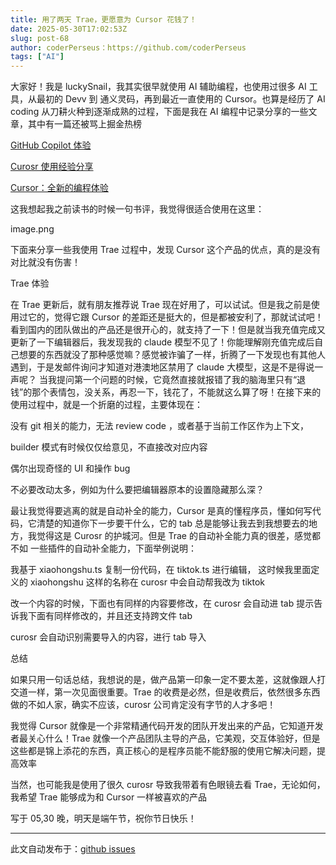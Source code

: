 ```yaml
---
title: 用了两天 Trae，更愿意为 Cursor 花钱了！
date: 2025-05-30T17:02:53Z
slug: post-68
author: coderPerseus：https://github.com/coderPerseus
tags: ["AI"]
---
```


大家好！我是 luckySnail，我其实很早就使用 AI 辅助编程，也使用过很多 AI 工具，从最初的 Devv 到 通义灵码，再到最近一直使用的 Cursor。也算是经历了 AI coding 从刀耕火种到逐渐成熟的过程，下面是我在 AI 编程中记录分享的一些文章，其中有一篇还被骂上掘金热榜

[GitHub Copilot 体验](https://www.luckysnail.cn/posts/github-copilot-chat-use)

[Curosr 使用经验分享](https://www.luckysnail.cn/posts/post-27)

[Cursor：全新的编程体验](https://www.luckysnail.cn/posts/post-31)

这我想起我之前读书的时候一句书评，我觉得很适合使用在这里：



image.png

下面来分享一些我使用 Trae 过程中，发现 Cursor 这个产品的优点，真的是没有对比就没有伤害！

Trae 体验

在 Trae 更新后，就有朋友推荐说 Trae 现在好用了，可以试试。但是我之前是使用过它的，觉得它跟 Cursor 的差距还是挺大的，但是都被安利了，那就试试吧！看到国内的团队做出的产品还是很开心的，就支持了一下！但是就当我充值完成又更新了一下编辑器后，我发现我的 claude 模型不见了！你能理解刚充值完成后自己想要的东西就没了那种感觉嘛？感觉被诈骗了一样，折腾了一下发现也有其他人遇到，于是发邮件询问才知道对港澳地区禁用了 claude 大模型，这是不是得说一声呢？ 当我提问第一个问题的时候，它竟然直接就报错了我的脑海里只有“退钱”的那个表情包，没关系，再忍一下，钱花了，不能就这么算了呀！在接下来的使用过程中，就是一个折磨的过程，主要体现在：

没有 git 相关的能力，无法 review code ，或者基于当前工作区作为上下文，

builder 模式有时候仅仅给意见，不直接改对应内容

偶尔出现奇怪的 UI 和操作 bug

不必要改动太多，例如为什么要把编辑器原本的设置隐藏那么深？

最让我觉得要逃离的就是自动补全的能力，Cursor 是真的懂程序员，懂如何写代码，它清楚的知道你下一步要干什么，它的 tab 总是能够让我去到我想要去的地方，我觉得这是 Curosr 的护城河。但是 Trae 的自动补全能力真的很差，感觉都不如 一些插件的自动补全能力，下面举例说明：

我基于 xiaohongshu.ts 复制一份代码，在 tiktok.ts 进行编辑， 这时候我里面定义的 xiaohongshu 这样的名称在 curosr 中会自动帮我改为 tiktok

改一个内容的时候，下面也有同样的内容要修改，在 curosr 会自动进 tab 提示告诉我下面有同样修改的，并且还支持跨文件 tab

curosr 会自动识别需要导入的内容，进行 tab 导入

总结

如果只用一句话总结，我想说的是，做产品第一印象一定不要太差，这就像跟人打交道一样，第一次见面很重要。Trae 的收费是必然，但是收费后，依然很多东西做的不如人家，确实不应该，curosr 公司肯定没有字节的人才多吧！

我觉得 Cursor 就像是一个非常精通代码开发的团队开发出来的产品，它知道开发者最关心什么！Trae 就像一个产品团队主导的产品，它美观，交互体验好，但是这些都是锦上添花的东西，真正核心的是程序员能不能舒服的使用它解决问题，提高效率

当然，也可能我是使用了很久 curosr 导致我带着有色眼镜去看 Trae，无论如何，我希望 Trae 能够成为和 Cursor 一样被喜欢的产品

写于 05,30 晚，明天是端午节，祝你节日快乐！

---
此文自动发布于：<a href="https://github.com/coderPerseus/blog/issues/68" target="_blank">github issues</a>
